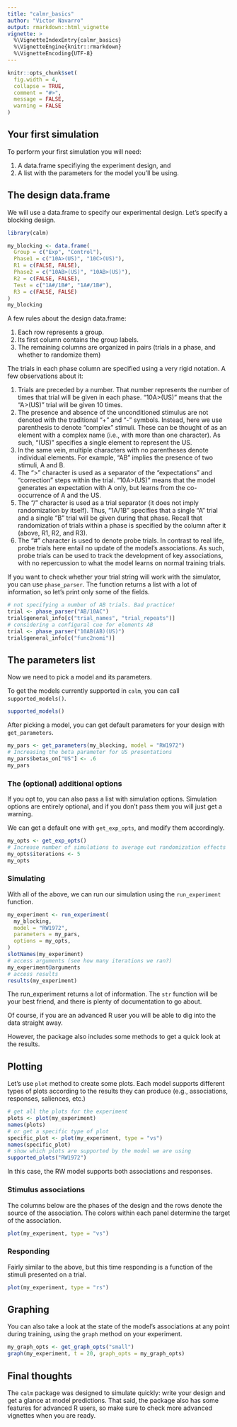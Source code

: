 ```yaml
---
title: "calmr_basics"
author: "Victor Navarro"
output: rmarkdown::html_vignette
vignette: >
  %\VignetteIndexEntry{calmr_basics}
  %\VignetteEngine{knitr::rmarkdown}
  %\VignetteEncoding{UTF-8}
---
```


```R
knitr::opts_chunk$set(
  fig.width = 4,
  collapse = TRUE,
  comment = "#>",
  message = FALSE,
  warning = FALSE
)
```

## Your first simulation

To perform your first simulation you will need:

1. A data.frame specifiying the experiment design, and
2. A list with the parameters for the model you'll be using.

## The design data.frame

We will use a data.frame to specify our experimental design. 
Let's specify a blocking design.

```r
library(calm)

my_blocking <- data.frame(
  Group = c("Exp", "Control"),
  Phase1 = c("10A>(US)", "10C>(US)"),
  R1 = c(FALSE, FALSE),
  Phase2 = c("10AB>(US)", "10AB>(US)"),
  R2 = c(FALSE, FALSE),
  Test = c("1A#/1B#", "1A#/1B#"),
  R3 = c(FALSE, FALSE)
)
my_blocking
```


A few rules about the design data.frame:

1. Each row represents a group.
2. Its first column contains the group labels.
3. The remaining columns are organized in pairs (trials in a phase, and whether to randomize them)

The trials in each phase column are specified using a very rigid notation. A few observations about it:

1. Trials are preceded by a number. That number represents 
the number of times that trial will be given in each phase. 
"10A>(US)" means that the "A>(US)" trial will be given 10 times.
2. The presence and absence of the unconditioned stimulus are 
not denoted with the traditional "+" and "-" symbols. Instead, 
here we use parenthesis to denote "complex" stimuli. These can 
be thought of as an element with a complex name (i.e., with 
more than one character). As such, "(US)" specifies a single 
element to represent the US.
3. In the same vein, multiple characters with no parentheses 
denote individual elements.
For example, "AB" implies the presence of two stimuli, A and B.
4. The ">" character is used as a separator 
of the "expectations" and "correction" steps within the trial. 
"10A>(US)" means that the model generates an expectation 
with A only, but learns from the co-occurrence of A and the US.
5. The "/" character is used as a trial separator 
(it does not imply randomization by itself). 
Thus, "1A/1B" specifies that a single "A" trial 
and a single "B" trial will be given during that phase. 
Recall that randomization of trials within a phase is 
specified by the column after it (above, R1, R2, and R3).
6. The "#" character is used to denote probe trials. 
In contrast to real life, probe trials here entail no 
update of the model's associations. As such, 
probe trials can be used to track the development 
of key associations, with no repercussion to what 
the model learns on normal training trials.

If you want to check whether your trial string will work with the simulator, 
you can use `phase_parser`.
The function returns a list with a lot of information, 
so let's print only some of the fields.

```r
# not specifying a number of AB trials. Bad practice!
trial <- phase_parser("AB/10AC")
trial$general_info[c("trial_names", "trial_repeats")]
# considering a configural cue for elements AB
trial <- phase_parser("10AB(AB)(US)")
trial$general_info[c("func2nomi")]
```


## The parameters list

Now we need to pick a model and its parameters.

To get the models currently supported in `calm`, you can call `supported_models()`.

```r
supported_models()
```

After picking a model, you can get default parameters for your design with `get_parameters`.
```r
my_pars <- get_parameters(my_blocking, model = "RW1972")
# Increasing the beta parameter for US presentations
my_pars$betas_on["US"] <- .6
my_pars
```


### The (optional) additional options

If you opt to, you can also pass a list with simulation options. 
Simulation options are entirely optional, and if you don't pass them you will just get a warning.

We can get a default one with `get_exp_opts`, and modify them accordingly.


```r
my_opts <- get_exp_opts()
# Increase number of simulations to average out randomization effects
my_opts$iterations <- 5
my_opts
```

### Simulating

With all of the above, we can run our simulation using the `run_experiment` function.

```r
my_experiment <- run_experiment(
  my_blocking,
  model = "RW1972",
  parameters = my_pars,
  options = my_opts,
)
slotNames(my_experiment)
# access arguments (see how many iterations we ran?)
my_experiment@arguments
# access results
results(my_experiment)
```

The run_experiment returns a lot of information.
The `str` function will be your best friend, 
and there is plenty of documentation to go about.

Of course, if you are an advanced R user you will be able to dig into the data straight away.

However, the package also includes some methods to get a quick look at the results.

## Plotting

Let's use `plot` method to create some plots.
Each model supports different types of plots according to the results they can produce
(e.g., associations, responses, saliences, etc.)

```r
# get all the plots for the experiment
plots <- plot(my_experiment)
names(plots)
# or get a specific type of plot
specific_plot <- plot(my_experiment, type = "vs")
names(specific_plot)
# show which plots are supported by the model we are using
supported_plots("RW1972")
```

In this case, the RW model supports both associations and responses.

### Stimulus associations

The columns below are the phases of the design and the rows denote 
the source of the association.
The colors within each panel determine the target of the association.

```r
plot(my_experiment, type = "vs")
```

### Responding

Fairly similar to the above, but this time responding is a function of 
the stimuli presented on a trial.

```r
plot(my_experiment, type = "rs")
```

## Graphing

You can also take a look at the state of the model's associations at any 
point during training, using the `graph` method on your experiment.

```r
my_graph_opts <- get_graph_opts("small")
graph(my_experiment, t = 20, graph_opts = my_graph_opts)
```

## Final thoughts

The `calm` package was designed to simulate quickly: 
write your design and get a glance at model predictions. 
That said, the package also has some features for advanced R users, 
so make sure to check more advanced vignettes when you are ready.

